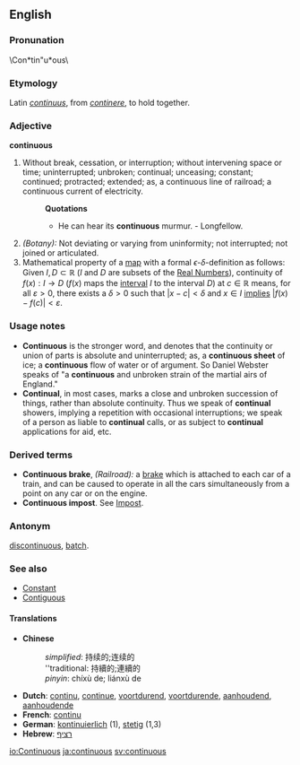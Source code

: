 ==English==

===Pronunation===
\Con*tin"u*ous\

===Etymology===
Latin ''[[continuus]]'', from ''[[continere]]'', to hold together.

===Adjective===
'''continuous'''

#Without break, cessation, or interruption; without intervening space or time; uninterrupted; unbroken; continual; unceasing; constant; continued; protracted; extended; as, a continuous line of railroad; a continuous current of electricity.
#:'''Quotations'''
#:*He can hear its '''continuous''' murmur.   - Longfellow.
#''(Botany):'' Not deviating or varying from uninformity; not interrupted; not joined or articulated.
#Mathematical property of a [[map]] with a formal <math>\epsilon</math>-<math>\delta</math>-definition as follows: Given <math>I,D\subset\mathbb{R}</math> (''I'' and ''D'' are subsets of the [[Real Numbers]]), continuity of <math>f(x):I \to D</math> (<math>f(x)</math> maps the [[interval]] ''I'' to the interval ''D'') at <math>c\in\mathbb{R}</math> means, for all <math>\varepsilon>0</math>, there exists a <math>\delta>0</math> such that <math>|x-c|<\delta</math> and <math>x\in I</math> [[implies]] <math>|f(x)-f(c)|<\varepsilon</math>.

===Usage notes===
*'''Continuous''' is the stronger word, and denotes that the continuity or union of parts is absolute and uninterrupted; as, a '''continuous sheet''' of ice; a '''continuous''' flow of water or of argument. So Daniel Webster speaks of "a '''continuous''' and unbroken strain of the martial airs of England." 
*'''Continual''', in most cases, marks a close and unbroken succession of things, rather than absolute continuity. Thus we speak of '''continual''' showers, implying a repetition with occasional interruptions; we speak of a person as liable to '''continual''' calls, or as subject to '''continual''' applications for aid, etc.

===Derived terms===
*'''Continuous brake''', ''(Railroad):'' a [[brake]] which is attached to each car of a train, and can be caused to operate in all the cars simultaneously from a point on any car or on the engine.
*'''Continuous impost'''. See [[Impost]].

===Antonym===
[[discontinuous]], [[batch]].
===See  also===
*[[Constant]]
*[[Contiguous]]

====Translations====
*'''Chinese'''
*:''simplified'': 持续的;连续的
*:''traditional: 持續的;連續的
*:''pinyin'': chíxù de; liánxù de
*'''Dutch''': [[continu]], [[continue]], [[voortdurend]], [[voortdurende]], [[aanhoudend]], [[aanhoudende]]
*'''French''': [[continu]]
*'''German''': [[kontinuierlich]] (1), [[stetig]] (1,3)
*'''Hebrew''': [[רציף]]

[[io:Continuous]]
[[ja:continuous]]
[[sv:continuous]]